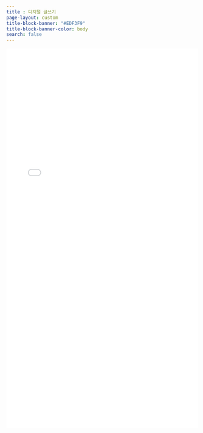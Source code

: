 ```yaml
---
title : 디지털 글쓰기
page-layout: custom
title-block-banner: "#EDF3F9"
title-block-banner-color: body
search: false
---
```


<iframe src="/shiny/digital-writing/" frameborder="0" style='margin:0px' data-external="1" width="100%" height="1000"></iframe>
